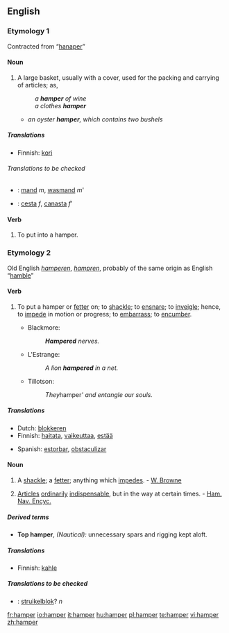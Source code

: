==English==

===Etymology 1===
Contracted from “[[hanaper]]”

====Noun====
{{en-noun}}

# A large basket, usually with a cover, used for the packing and carrying of articles; as,
#: ''a '''hamper''' of wine''
#: ''a clothes '''hamper'''''
#* ''an oyster '''hamper''', which contains two bushels''

=====Translations=====
{{trans-top|A large basket, usually with a cover, used for the packing and carrying of articles}}
*Finnish: [[kori]]
{{trans-mid}}
{{trans-bottom}}

======Translations to be checked======
{{checktrans}}
{{top}}
*{{ttbc|Dutch}}: [[mand]] ''m'', [[wasmand]] ''m'''
{{mid}}
*{{ttbc|Spanish}}: [[cesta]] ''f'', [[canasta]] ''f'''
{{bottom}}

====Verb====
{{en-verb}}

# {{transitive}} To put into a hamper.

===Etymology 2===
Old English ''[[hamperen]]'', ''[[hampren]]'', probably of the same origin as English “[[hamble]]”

====Verb====
{{en-verb}}

# {{transitive}} To put a hamper or [[fetter]] on; to [[shackle]]; to [[ensnare]]; to [[inveigle]]; hence, to [[impede]] in motion or progress; to [[embarrass]]; to [[encumber]].
#* Blackmore:
#*: '''''Hampered''' nerves.''
#* L'Estrange:
#*: ''A lion '''hampered''' in a net.''
#* Tillotson:
#*: ''They ''hamper''' and entangle our souls.''

=====Translations=====
{{trans-top|To put a hamper or fetter on; to shackle; to ensnare; to inveigle}}
*Dutch: [[blokkeren]]
*Finnish: [[haitata]], [[vaikeuttaa]], [[estää]]
{{trans-mid}}
*Spanish: [[estorbar]], [[obstaculizar]]
{{trans-bottom}}

====Noun====
{{en-noun}}

# A [[shackle]]; a [[fetter]]; anything which [[impede]]s. - [[W. Browne]]
# {{nautical}} [[Article]]s [[ordinary|ordinarily]] [[indispensable]], but in the way at certain times. - [[Ham. Nav. Encyc.]]

=====Derived terms=====
*'''Top hamper''', ''(Nautical):'' unnecessary spars and rigging kept aloft.

=====Translations=====
{{trans-top|A shackle; a fetter; anything which impedes}}
*Finnish: [[kahle]]
{{trans-mid}}
{{trans-bottom}}

{{trans-top|Articles ordinarily indispensable, but in the way at certain times}}
{{trans-mid}}
{{trans-bottom}}

=====Translations to be checked=====
{{checktrans}}
{{top}}
*{{ttbc|Dutch}}: [[struikelblok]]? ''n''
{{mid}}
{{bottom}}

[[fr:hamper]]
[[io:hamper]]
[[it:hamper]]
[[hu:hamper]]
[[pl:hamper]]
[[te:hamper]]
[[vi:hamper]]
[[zh:hamper]]